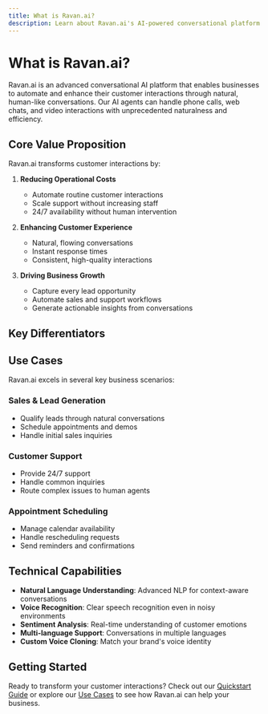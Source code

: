 ```yaml
---
title: What is Ravan.ai?
description: Learn about Ravan.ai's AI-powered conversational platform and its value proposition
---
```


# What is Ravan.ai?

Ravan.ai is an advanced conversational AI platform that enables businesses to automate and enhance their customer interactions through natural, human-like conversations. Our AI agents can handle phone calls, web chats, and video interactions with unprecedented naturalness and efficiency.

## Core Value Proposition

Ravan.ai transforms customer interactions by:

1. **Reducing Operational Costs**
   - Automate routine customer interactions
   - Scale support without increasing staff
   - 24/7 availability without human intervention

2. **Enhancing Customer Experience**
   - Natural, flowing conversations
   - Instant response times
   - Consistent, high-quality interactions

3. **Driving Business Growth**
   - Capture every lead opportunity
   - Automate sales and support workflows
   - Generate actionable insights from conversations

## Key Differentiators

<Feature
  title="Human-like Conversations"
  description="Our AI agents understand context, handle interruptions, and maintain natural conversation flow"
  icon="message-square"
/>

<Feature
  title="Multi-channel Support"
  description="Seamlessly handle customer interactions across phone, web, and video channels"
  icon="phone"
/>

<Feature
  title="Enterprise-grade Security"
  description="SOC 2 compliant with HIPAA and GDPR support for sensitive data handling"
  icon="shield"
/>

<Feature
  title="Smart CRM Integration"
  description="Automatic data capture and workflow automation with popular CRMs"
  icon="database"
/>

## Use Cases

Ravan.ai excels in several key business scenarios:

### Sales & Lead Generation
- Qualify leads through natural conversations
- Schedule appointments and demos
- Handle initial sales inquiries

### Customer Support
- Provide 24/7 support
- Handle common inquiries
- Route complex issues to human agents

### Appointment Scheduling
- Manage calendar availability
- Handle rescheduling requests
- Send reminders and confirmations

## Technical Capabilities

- **Natural Language Understanding**: Advanced NLP for context-aware conversations
- **Voice Recognition**: Clear speech recognition even in noisy environments
- **Sentiment Analysis**: Real-time understanding of customer emotions
- **Multi-language Support**: Conversations in multiple languages
- **Custom Voice Cloning**: Match your brand's voice identity

## Getting Started

Ready to transform your customer interactions? Check out our [Quickstart Guide](/quickstart) or explore our [Use Cases](/introduction/use-cases) to see how Ravan.ai can help your business. 